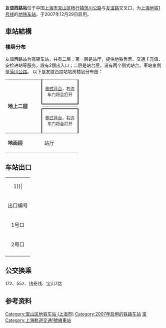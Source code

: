 {{noteTA 
|G1 =Railway}}
{{Infobox station
|name = 友谊西路
|eng_name = West Youyi Road
|symbol_right =
|linecolour = {{上海地铁颜色|1|yes}}
|image = West Youyi Road Station.jpg
|caption = 友谊西路站站台
|other_name = 
|country = {{PRC}}
|borough = [[上海市|上海市]][[宝山区_(上海市)|宝山区]][[杨行镇|杨行镇]]
|address = [[蕰川路|蕰川公路]]与[[友谊路_(上海)|友谊路]]交叉口
|coordinates = {{coord|31|22|59|N|121|25|24|E|type:railwaystation}}
|elevation = 
|owned = [[上海申通地铁集团|上海申通地铁集团]]
|operator = [[上海地铁|上海地铁]]
|lines = {{上海地铁线路名|1|SL}}
|distance = 
|platform = 2個[[側式月台|側式月台]]
|tracks = 2条
|bus_routes = 
|bus_stands = 
|connections = 
|structure = 地上车站
|hall = 地上站厅
|depth = 
|levels = 
|interchange = 
|exits = 2个
|architect = 
|architectural_style = 
|colour = 
|type = 
|status = 运营中
|code = 
|classification = 
|website = 
|built = 
|opened = {{Start date|2007|12|29|df=y}}<ref name="open">{{cite web |title=上海轨道交通1号线的历史&大事记 |url=http://news.dichan.sina.com.cn/2009/10/20/75404.html |website=新浪地产 |accessdate=2021-03-28 |archiveurl=https://web.archive.org/web/20151222091438/http://news.dichan.sina.com.cn/2009/10/20/75404.html |archivedate=2015-12-22 |dead-url=no }}</ref>
|closed = 
|former = 
|pass_year = 
|passengers = 
|pass_system = 
|pass_rank = 
|mpassengers = 
|trains = 
|station_hours = 
|hours = 
|first = 往{{上海地铁起讫站|1|R}}：6:10<br/>往{{上海地铁起讫站|1|L}}：5:32
|last = 往{{上海地铁起讫站|1|R}}：23:35<br/>往{{上海地铁起讫站|1|L}}：22:32往：23:33<br/>往：22:34
|adjacent = {{adjacent stations|system=上海地铁|line=1|left=宝安公路|right=富锦路}}
}}

'''友谊西路站'''位于中国[[上海市|上海市]][[宝山区_(上海市)|宝山区]][[杨行镇|杨行镇]][[蕰川路|蕰川公路]]与[[友谊路_(上海)|友谊路]]交叉口，为[[上海地铁|上海地铁]][[上海轨道交通1号线|1号线]]的[[地铁车站|地铁车站]]，于2007年12月29日启用。

==車站結構==
===楼层分布===
友誼西路站为高架车站，共有二层：第一层是站厅，提供地铁售票、交通卡充值、安检进站等服务，設有2個出入口；二层是站台层，设有两个侧式站台。車站東側是[[蕰川路|蕰川公路]]。
以下是友誼西路站站房楼层分布图：
{|cellspacing=0 cellpadding=3
|style="border-top:solid 1px gray;border-bottom:solid 1px gray;" rowspan=4 width=100|'''地上二层'''
|style="border-top:solid 1px gray;border-right:solid 2px black;border-left:solid 2px black;border-bottom:solid 2px black;" colspan=2|<center><small>[[側式月台|側式月台]]，右边车门将会打开</small></center>
|-
|style="border-bottom:solid 1px gray;" width=100|{{arrow|L}}
|style="border-bottom:solid 1px gray;" width=350|{{上海地铁线路名|1}}往{{站|富锦路}}<small>（终点站）</small>
|-
|
|{{split text|{{上海地铁线路名|1}}往{{站|莘庄}}<small>（{{站|宝安公路}}）</small>|{{arrow|R}}}}
|-
|style="border-top:solid 2px black;border-right:solid 2px black;border-left:solid 2px black;border-bottom:solid 1px gray;" colspan=2|<center><small>[[側式月台|側式月台]]，右边车门将会打开</small></center>
|-
|style="border-bottom:solid 1px gray;"|'''地面层'''
|style="border-bottom:solid 1px gray;"|站厅
|style="border-bottom:solid 1px gray;"|1-2出入口、票务服务、自动售票机、人工服务台
|}

==车站出口==
{| class="wikitable"
|colspan=4 align="center" bgcolor={{上海地铁颜色|1}}|
|-
! 出口编号 !! 建议前往目的地
|-
|1号口{{綠底白字出口|exitsign=none|附=升}}
|蕰川路东侧，湄星路南
|-
|2号口
|蕰川路西侧，湄星路南
|-
| bgcolor="#EEEEEE" colspan=2 |{{綠底白字出口|註=升}}
|}

==公交换乘==
172、552、钱泰线、宝山7路

== 参考资料 ==
{{reflist}}

{{commonscat|West Youyi Road Station}}
{{上海轨道交通1号线}}

[[Category:宝山区地铁车站_(上海市)|Category:宝山区地铁车站 (上海市)]]
[[Category:2007年启用的铁路车站|Category:2007年启用的铁路车站]]
[[Category:以街道命名的上海軌道交通車站|宝]]
[[Category:上海軌道交通1號線車站|Category:上海軌道交通1號線車站]]